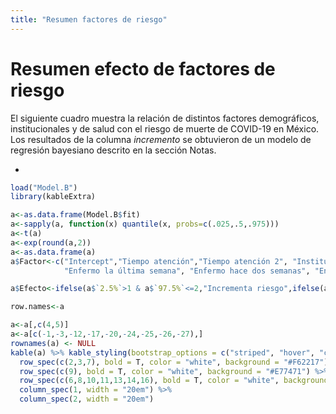 ```yaml
---
title: "Resumen factores de riesgo"
---
```


# Resumen efecto de factores de riesgo

El siguiente cuadro muestra la relación de distintos factores demográficos, institucionales y de salud con el riesgo de muerte de COVID-19 en México. Los resultados de la columna *incremento* se obtuvieron de un modelo de regresión bayesiano descrito en la sección Notas.

*

```r
load("Model.B")
library(kableExtra)

a<-as.data.frame(Model.B$fit)
a<-sapply(a, function(x) quantile(x, probs=c(.025,.5,.975)))
a<-t(a)
a<-exp(round(a,2))
a<-as.data.frame(a)
a$Factor<-c("Intercept","Tiempo atención","Tiempo atención 2", "Institución atención: Estatal","Institución atención: IMSS", "Institución atención: ISSSTE", "Institución atención: PEMEX", "Institución atención: PRIVADA", "Institución atención: SSA", "Institución atención: SEMAR", "Edad", "Edad 2", "No lengua habla indígena", "Sin Obesidad", "Sin enfermedad cardiovascular", "Sin enfermedad renal crónica", "Tabaquismo", "Sin hipertensión", "Sin inmunosupresores", "Asma", "Sin diabetes", "Embarazo", "Sexo",
            "Enfermo la última semana", "Enfermo hace dos semanas", "Enfermo hace tres semanas", "Linear")

a$Efecto<-ifelse(a$`2.5%`>1 & a$`97.5%`<=2,"Incrementa riesgo",ifelse(a$`2.5%`>1 & a$`97.5%`>2,"Incremento alto en riesgo",ifelse(a$`97.5%`<1,"Reducción en riesgo","Sin evidencia de su efecto")))

row.names<-a

a<-a[,c(4,5)]
a<-a[c(-1,-3,-12,-17,-20,-24,-25,-26,-27),]
rownames(a) <- NULL
kable(a) %>% kable_styling(bootstrap_options = c("striped", "hover", "condensed", "responsive"),  full_width = F, font_size = 14) %>%
  row_spec(c(2,3,7), bold = T, color = "white", background = "#F62217") %>%
  row_spec(c(9), bold = T, color = "white", background = "#E77471") %>%
  row_spec(c(6,8,10,11,13,14,16), bold = T, color = "white", background = "#306754") %>%
  column_spec(1, width = "20em") %>%
  column_spec(2, width = "20em")
```